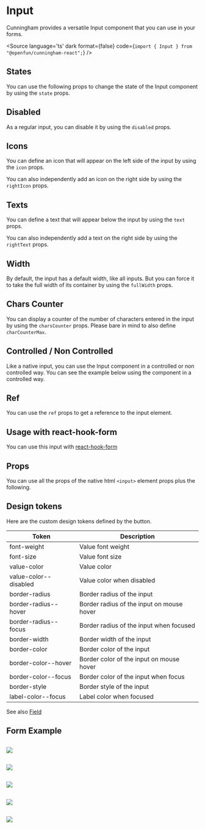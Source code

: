 
<Meta of={Stories}/>

# Input

Cunningham provides a versatile Input component that you can use in your forms.

<Canvas>
  <Story id="components-forms-input--default"/>
</Canvas>

<Source
  language='ts'
  dark
  format={false}
  code={`import { Input } from "@openfun/cunningham-react";`}
/>

## States

You can use the following props to change the state of the Input component by using the `state` props.

<Canvas sourceState="shown">
  <Story id="components-forms-input--default"/>
</Canvas>

<Canvas sourceState="shown">
  <Story id="components-forms-input--success"/>
</Canvas>

<Canvas sourceState="shown">
  <Story id="components-forms-input--error"/>
</Canvas>

## Disabled

As a regular input, you can disable it by using the `disabled` props.

<Canvas sourceState="shown">
  <Story id="components-forms-input--disabled-empty"/>
  <Story id="components-forms-input--disabled-filled"/>
</Canvas>

## Icons

You can define an icon that will appear on the left side of the input by using the `icon` props.

<Canvas sourceState="shown">
  <Story id="components-forms-input--icon"/>
</Canvas>

You can also independently add an icon on the right side by using the `rightIcon` props.

<Canvas sourceState="shown">
  <Story id="components-forms-input--icon-right"/>
</Canvas>

## Texts

You can define a text that will appear below the input by using the `text` props.

<Canvas sourceState="shown">
  <Story id="components-forms-input--with-text"/>
</Canvas>

You can also independently add a text on the right side by using the `rightText` props.

<Canvas sourceState="shown">
  <Story id="components-forms-input--with-both-texts"/>
</Canvas>

## Width

By default, the input has a default width, like all inputs. But you can force it to take the full width of its container by using the `fullWidth` props.

<Canvas sourceState="shown">
  <Story id="components-forms-input--full-width"/>
</Canvas>

## Chars Counter

You can display a counter of the number of characters entered in the input by using the `charsCounter` props. Please bare
in mind to also define `charCounterMax`.

<Canvas sourceState="shown">
  <Story id="components-forms-input--char-counter"/>
</Canvas>

## Controlled / Non Controlled

Like a native input, you can use the Input component in a controlled or non controlled way. You can see the example below
using the component in a controlled way.

<Canvas sourceState="shown">
  <Story id="components-forms-input--controlled"/>
</Canvas>

## Ref

You can use the `ref` props to get a reference to the input element.

<Canvas sourceState="shown">
  <Story id="components-forms-input--with-ref"/>
</Canvas>

## Usage with react-hook-form

You can use this input with [react-hook-form](https://react-hook-form.com/docs)

<Canvas sourceState="shown">
  <Story id="components-forms-input--react-hook-form"/>
</Canvas>

## Props

You can use all the props of the native html `<input>` element props plus the following.

<ArgTypes of={Input} />

## Design tokens

Here are the custom design tokens defined by the button.

| Token        	| Description                 	|
|---------------	|-----------------------------	|
| font-weight 	| Value font weight 	|
| font-size        	| Value font size        	|
| value-color   	| Value color  	|
| value-color--disabled   	| Value color when disabled  	|
| border-radius     	| Border radius of the input      	|
| border-radius--hover   	| Border radius of the input on mouse hover    	|
| border-radius--focus   	| Border radius of the input when focused    	|
| border-width   	| Border width of the input    	|
| border-color   	| Border color of the input    	|
| border-color--hover   	| Border color of the input on mouse hover   	|
| border-color--focus   	| Border color of the input when focus   	|
| border-style   	| Border style of the input  	|
| label-color--focus | Label color when focused    	|

See also [Field](?path=/story/components-forms-field-doc--page)

## Form Example

<Canvas>
  <Story id="components-forms-input--form-example"/>
</Canvas>

##

<img src="components/Forms/Input/resources/dd_1.svg"/>

##

<img src="components/Forms/Input/resources/dd_2.svg"/>

##

<img src="components/Forms/Input/resources/dd_3.svg"/>

##

<img src="components/Forms/Input/resources/dd_4.svg"/>

##

<img src="components/Forms/Input/resources/dd_5.svg"/>
